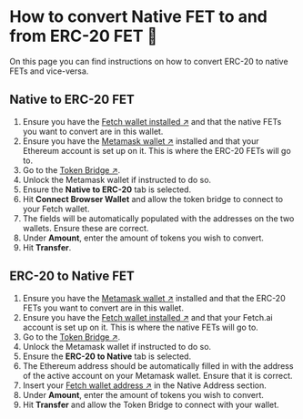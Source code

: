 # How to convert Native FET to and from ERC-20 FET 🔄

On this page you can find instructions on how to convert ERC-20 to native FETs and vice-versa.

## Native to ERC-20 FET

1. Ensure you have the [Fetch wallet installed ↗️](/guides/fetch-network/fetch-wallet-getting-started.mdx) and that the native FETs you want to convert are in this wallet.
2. Ensure you have the [Metamask wallet ↗️](https://metamask.io/) installed and that your Ethereum account is set up on it. This is where the ERC-20 FETs will go to.
3. Go to the [Token Bridge ↗️](https://token-bridge.fetch.ai/).
4. Unlock the Metamask wallet if instructed to do so.
5. Ensure the **Native to ERC-20** tab is selected.
6. Hit **Connect Browser Wallet** and allow the token bridge to connect to your Fetch wallet.
7. The fields will be automatically populated with the addresses on the two wallets. Ensure these are correct.
8. Under **Amount**, enter the amount of tokens you wish to convert.
9. Hit **Transfer**.

## ERC-20 to Native FET

1. Ensure you have the [Metamask wallet ↗️](https://metamask.io/) installed and that the ERC-20 FETs you want to convert are in this wallet.
2. Ensure you have the [Fetch wallet installed ↗️](/guides/fetch-network/fetch-wallet-getting-started.mdx) and that your Fetch.ai account is set up on it. This is where the native FETs will go to.
3. Go to the [Token Bridge ↗️](https://token-bridge.fetch.ai/).
4. Unlock the Metamask wallet if instructed to do so.
5. Ensure the **ERC-20 to Native** tab is selected.
6. The Ethereum address should be automatically filled in with the address of the active account on your Metamask wallet. Ensure that it is correct.
7. Insert your [Fetch wallet address ↗️](/guides/fetch-network/how-to-use-the-fetch-wallet.mdx) in the Native Address section.
8. Under **Amount**, enter the amount of tokens you wish to convert.
9. Hit **Transfer** and allow the Token Bridge to connect with your wallet.
